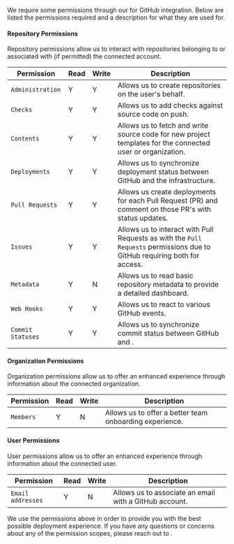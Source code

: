 
We require some permissions through our <ProductShortName /> for GitHub integration. Below are listed the permissions required and a description for what they are used for.

#### Repository Permissions

Repository permissions allow us to interact with repositories belonging to or associated with (if permitted) the connected account.

| Permission        | Read | Write | Description                                                                                                               |
| ----------------- | ---- | ----- | ------------------------------------------------------------------------------------------------------------------------- |
| `Administration`  | Y    | Y     | Allows us to create repositories on the user's behalf.                                                                    |
| `Checks`          | Y    | Y     | Allows us to add checks against source code on push.                                                                      |
| `Contents`        | Y    | Y     | Allows us to fetch and write source code for new project templates for the connected user or organization.                |
| `Deployments`     | Y    | Y     | Allows us to synchronize deployment status between GitHub and the <OrgName /> infrastructure.                             |
| `Pull Requests`   | Y    | Y     | Allows us create deployments for each Pull Request (PR) and comment on those PR's with status updates.                    |
| `Issues`          | Y    | Y     | Allows us to interact with Pull Requests as with the `Pull Requests` permissions due to GitHub requiring both for access. |
| `Metadata`        | Y    | N     | Allows us to read basic repository metadata to provide a detailed dashboard.                                              |
| `Web Hooks`       | Y    | Y     | Allows us to react to various GitHub events.                                                                              |
| `Commit Statuses` | Y    | Y     | Allows us to synchronize commit status between GitHub and <OrgName />.                                                    |

#### Organization Permissions

Organization permissions allow us to offer an enhanced experience through information about the connected organization.

| Permission | Read | Write | Description                                             |
| ---------- | ---- | ----- | ------------------------------------------------------- |
| `Members`  | Y    | N     | Allows us to offer a better team onboarding experience. |

#### User Permissions

User permissions allow us to offer an enhanced experience through information about the connected user.

| Permission        | Read | Write | Description                                            |
| ----------------- | ---- | ----- | ------------------------------------------------------ |
| `Email addresses` | Y    | N     | Allows us to associate an email with a GitHub account. |

<Note>
  We use the permissions above in order to provide you with the best possible
  deployment experience. If you have any questions or concerns about any of the
  permission scopes, please reach out to <EmailLink type="support" />.
</Note>

